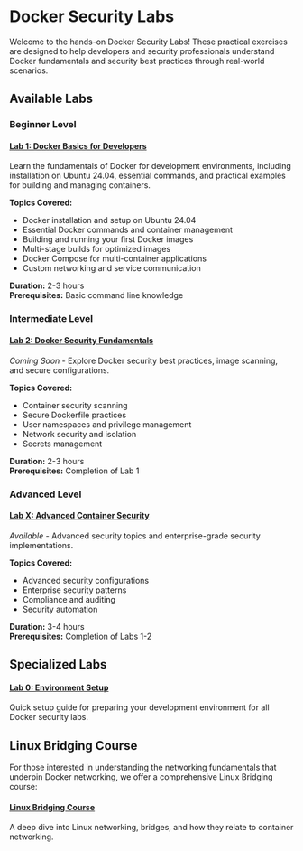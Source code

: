 # Docker Security Labs

Welcome to the hands-on Docker Security Labs! These practical exercises are designed to help developers and security professionals understand Docker fundamentals and security best practices through real-world scenarios.

## Available Labs

### Beginner Level

#### [Lab 1: Docker Basics for Developers](Labs/lab1.mdx)
Learn the fundamentals of Docker for development environments, including installation on Ubuntu 24.04, essential commands, and practical examples for building and managing containers.

**Topics Covered:**
- Docker installation and setup on Ubuntu 24.04
- Essential Docker commands and container management
- Building and running your first Docker images
- Multi-stage builds for optimized images
- Docker Compose for multi-container applications
- Custom networking and service communication

**Duration:** 2-3 hours  
**Prerequisites:** Basic command line knowledge

### Intermediate Level

#### [Lab 2: Docker Security Fundamentals](Labs/lab2.mdx)
*Coming Soon* - Explore Docker security best practices, image scanning, and secure configurations.

**Topics Covered:**
- Container security scanning
- Secure Dockerfile practices
- User namespaces and privilege management
- Network security and isolation
- Secrets management

**Duration:** 2-3 hours  
**Prerequisites:** Completion of Lab 1

### Advanced Level

#### [Lab X: Advanced Container Security](Labs/labX.mdx)
*Available* - Advanced security topics and enterprise-grade security implementations.

**Topics Covered:**
- Advanced security configurations
- Enterprise security patterns
- Compliance and auditing
- Security automation

**Duration:** 3-4 hours  
**Prerequisites:** Completion of Labs 1-2

## Specialized Labs

#### [Lab 0: Environment Setup](Labs/lab0.mdx)
Quick setup guide for preparing your development environment for all Docker security labs.

## Linux Bridging Course

For those interested in understanding the networking fundamentals that underpin Docker networking, we offer a comprehensive Linux Bridging course:

#### [Linux Bridging Course](Labs/Linux_Bridging_Course/01_intro_linux_bridge.mdx)
A deep dive into Linux networking, bridges, and how they relate to container networking.
